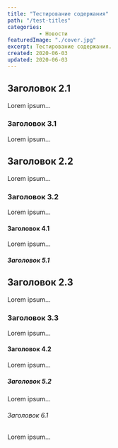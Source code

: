 ```yaml
---
title: "Тестирование содержания"
path: "/test-titles"
categories:
          - Новости
featuredImage: "./cover.jpg"
excerpt: Тестирование содержания.
created: 2020-06-03
updated: 2020-06-03
---
```


## Заголовок 2.1

Lorem ipsum...

### Заголовок 3.1

Lorem ipsum...

## Заголовок 2.2

Lorem ipsum...

### Заголовок 3.2

Lorem ipsum...

#### Заголовок 4.1

Lorem ipsum...

##### Заголовок 5.1

## Заголовок 2.3

Lorem ipsum...

### Заголовок 3.3

Lorem ipsum...

#### Заголовок 4.2

Lorem ipsum...

##### Заголовок 5.2

Lorem ipsum...

###### Заголовок 6.1

Lorem ipsum...
